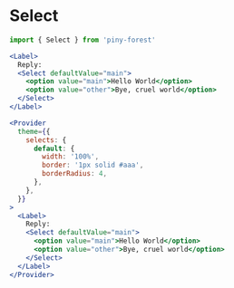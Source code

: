 
# Select

```js
import { Select } from 'piny-forest'
```

```jsx live
<Label>
  Reply:
  <Select defaultValue="main">
    <option value="main">Hello World</option>
    <option value="other">Bye, cruel world</option>
  </Select>
</Label>
```

```jsx live
<Provider
  theme={{
    selects: {
      default: {
        width: '100%',
        border: '1px solid #aaa',
        borderRadius: 4,
      },
    },
  }}
>
  <Label>
    Reply:
    <Select defaultValue="main">
      <option value="main">Hello World</option>
      <option value="other">Bye, cruel world</option>
    </Select>
  </Label>
</Provider>
```
